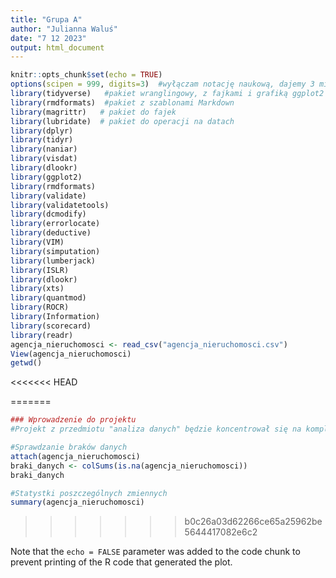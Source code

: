 ```yaml
---
title: "Grupa A"
author: "Julianna Waluś"
date: "7 12 2023"
output: html_document
---
```

```r
knitr::opts_chunk$set(echo = TRUE)
options(scipen = 999, digits=3)  #wyłączam notację naukową, dajemy 3 miejsca po przecinku
library(tidyverse)   #pakiet wranglingowy, z fajkami i grafiką ggplot2
library(rmdformats)  #pakiet z szablonami Markdown
library(magrittr)   # pakiet do fajek
library(lubridate)  # pakiet do operacji na datach
library(dplyr)
library(tidyr)
library(naniar)
library(visdat)
library(dlookr)
library(ggplot2)
library(rmdformats)
library(validate)
library(validatetools)
library(dcmodify)
library(errorlocate)
library(deductive)
library(VIM)
library(simputation)
library(lumberjack)
library(ISLR) 
library(dlookr)
library(xts)
library(quantmod)
library(ROCR)
library(Information)
library(scorecard)
library(readr)
agencja_nieruchomosci <- read_csv("agencja_nieruchomosci.csv")
View(agencja_nieruchomosci)
getwd()
```

<<<<<<< HEAD




=======
```r
### Wprowadzenie do projektu
#Projekt z przedmiotu "analiza danych" będzie koncentrował się na kompleksowej analizie danych z agencji nieruchomości. Będziemy pracować na zestawie danych zawierającym 13 kluczowych zmiennych, w tym cenę nieruchomości, powierzchnię, liczbę sypialni i łazienek, liczbę pięter, dostępność połączenia z główną drogą, obecność pokoju gościnnego, piwnicy, systemu ogrzewania wody, klimatyzacji, liczby miejsc parkingowych, lokalizacji w preferowanym obszarze oraz statusu umeblowania. Naszym celem będzie czyszczenie, przygotowanie i poddanie analizie tych danych do dalszych badań, aby lepiej zrozumieć trendy i wzorce w branży nieruchomości.

```

```r
#Sprawdzanie braków danych
attach(agencja_nieruchomosci)
braki_danych <- colSums(is.na(agencja_nieruchomosci))
braki_danych


```



```r
#Statystki poszczególnych zmiennych
summary(agencja_nieruchomosci)

```
>>>>>>> b0c26a03d62266ce65a25962be5644417082e6c2



Note that the `echo = FALSE` parameter was added to the code chunk to prevent printing of the R code that generated the plot.
